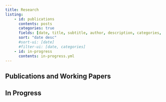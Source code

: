 ```yaml
---
title: Research
listing:
    - id: publications
      contents: posts
      categories: true
      fields: [date, title, subtitle, author, description, categories, abstract, doi, abstract-title]
      sort: "date desc"
      #sort-ui: [date]
      #filter-ui: [date, categories]
    - id: in-progress
      contents: in-progress.yml
---
```


## Publications and Working Papers<br/>

:::{#publications}
:::

## In Progress

:::{#in-progress}
:::
